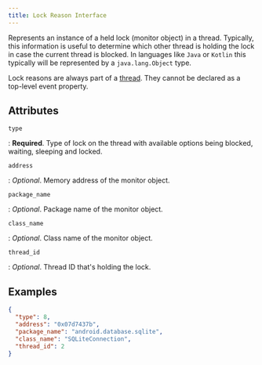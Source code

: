 ```yaml
---
title: Lock Reason Interface
---
```


Represents an instance of a held lock (monitor object) in a thread. Typically, this information is useful
to determine which other thread is holding the lock in case the current thread is blocked. In languages like
`Java` or `Kotlin` this typically will be represented by a `java.lang.Object` type.

<Note>

Lock reasons are always part of a [thread](/sdk/event-payloads/threads/). They cannot be declared as a top-level event property. 

</Note>

## Attributes

`type`

: **Required**. Type of lock on the thread with available options being blocked, waiting, sleeping and locked.

`address`

: _Optional_. Memory address of the monitor object.

`package_name`

: _Optional_. Package name of the monitor object.

`class_name`

: _Optional_. Class name of the monitor object.

`thread_id`

: _Optional_.  Thread ID that's holding the lock.

## Examples

```json
{
  "type": 8,
  "address": "0x07d7437b",
  "package_name": "android.database.sqlite",
  "class_name": "SQLiteConnection",
  "thread_id": 2
}
```
